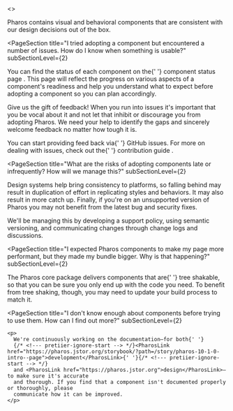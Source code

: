 
<>
  <PageSection isHeader title="Pharos FAQ" />

<PageSection title="How can Pharos help my development?" subSectionLevel={2}>
  <p>
    Pharos contains visual and behavioral components that are consistent with our design decisions
    out of the box.
  </p>
</PageSection>

<PageSection
  title="I tried adopting a component but encountered a number of issues. How do I know when something is usable?"
  subSectionLevel={2}
>
  <p>
    You can find the status of each component on the{' '}
    <PharosLink href="https://pharos.jstor.org/components/component-status">
      component status page
    </PharosLink>
    . This page will reflect the progress on various aspects of a component's readiness and help you
    understand what to expect before adopting a component so you can plan accordingly.
  </p>
</PageSection>

<PageSection title="What do I do if I still run into issues?" subSectionLevel={2}>
  <p>
    Give us the gift of feedback! When you run into issues it's important that you be vocal about it
    and not let that inhibit or discourage you from adopting Pharos. We need your help to identify
    the gaps and sincerely welcome feedback no matter how tough it is.
  </p>
  <p>
    You can start providing feed back via{' '}
    <PharosLink href="https://github.com/ithaka/pharos/issues">GitHub issues</PharosLink>. For more
    on dealing with issues, check out the{' '}
    <PharosLink href="https://pharos.jstor.org/contributing/development">
      contribution guide
    </PharosLink>
    .
  </p>
</PageSection>

<PageSection
  title="What are the risks of adopting components late or infrequently? How will we manage this?"
  subSectionLevel={2}
>
  <p>
    Design systems help bring consistency to platforms, so falling behind may result in duplication
    of effort in replicating styles and behaviors. It may also result in more catch up. Finally, if
    you're on an unsupported version of Pharos you may not benefit from the latest bug and security
    fixes.
  </p>
  <p>
    We'll be managing this by developing a support policy, using semantic versioning, and
    communicating changes through change logs and discussions.
  </p>
</PageSection>

<PageSection
  title="I expected Pharos components to make my page more performant, but they made my bundle bigger. Why is that happening?"
  subSectionLevel={2}
>
  <p>
    The Pharos core package delivers components that are{' '}
    <PharosLink href="https://webpack.js.org/guides/tree-shaking/">tree shakable</PharosLink>, so
    that you can be sure you only end up with the code you need. To benefit from tree shaking,
    though, you may need to update your build process to match it.
  </p>
</PageSection>

  <PageSection
    title="I don't know enough about components before trying to use them. How can I find out more?"
    subSectionLevel={2}
  >
    <p>
      We're continuously working on the documentation—for both{' '}
      {/* <!--- pretiier-ignore-start --> */}<PharosLink href="https://pharos.jstor.org/storybook/?path=/story/pharos-10-1-0-intro--page">development</PharosLink>{' '}{/* <!--- pretiier-ignore-start --> */}
      and <PharosLink href="https://pharos.jstor.org">design</PharosLink>—to make sure it's accurate
      and thorough. If you find that a component isn't documented properly or thoroughly, please
      communicate how it can be improved.
    </p>
  </PageSection>
</>
